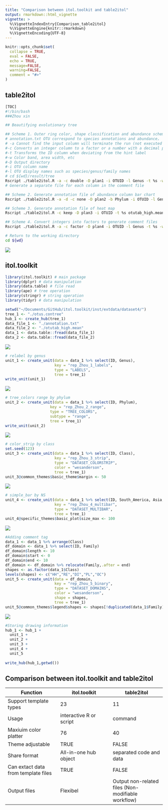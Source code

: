 ```yaml
---
title: "Comparison between itol.toolkit and table2itol"
output: rmarkdown::html_vignette
vignette: >
  %\VignetteIndexEntry{Comparison_table2itol}
  %\VignetteEngine{knitr::rmarkdown}
  %\VignetteEncoding{UTF-8}
---
```


```r
knitr::opts_chunk$set(
  collapse = TRUE,
  eval = FALSE,
  echo = TRUE,
  message=FALSE,
  warning=FALSE,
  comment = "#>"
)
```

## table2itol

```bash
[TOC]
#!/bin/bash
###Zhou xin

## Beautifying evolutionary tree

## Scheme 1. Outer ring color, shape classification and abundance scheme
# annotation.txt OTU correspond to species annotations and abundance，
# -a Cannot find the input column will terminate the run (not executed by default)
#-c Converts an integer column to a factor or a number with a decimal point
#-t Transforms the ID column when deviating from the hint label
#-w Color band, area width, etc
#-D Output directory
#-i OTU column name
#-l OTU display names such as species/genus/family names
# cd ${wd}/result/tree
Rscript ./table2itol.R -a -c double -D plan1 -i OTUID -l Genus -t %s -w 0.5 annotation.txt
# Generate a separate file for each column in the comment file

## Scheme 2. Generate annotation file of abundance column bar chart
Rscript ./table2itol.R -a -d -c none -D plan2 -b Phylum -i OTUID -l Genus -t %s -w 0.5 annotation.txt

## Scheme 3. Generate annotation file of heat map 
Rscript ./table2itol.R -c keep -D plan3 -i OTUID -t %s otutab_high.mean

## Scheme 4. Convert integers into factors to generate comment files
Rscript ./table2itol.R -a -c factor -D plan4 -i OTUID -l Genus -t %s -w 0 annotation.txt

# Return to the working directory
cd ${wd}
```

![](images/table2itol.svg)

## itol.toolkit

```r
library(itol.toolkit) # main package
library(dplyr) # data manipulation
library(data.table) # file read
library(ape) # tree operation
library(stringr) # string operation
library(tidyr) # data manipulation
```

```r
setwd("~/Documents/GitHub/itol.toolkit/inst/extdata/dataset4/")
tree_1 <- "./otus.contree"
hub_1 <- create_hub(tree_1)
data_file_1 <- "./annotation.txt"
data_file_2 <- "./otutab_high.mean"
data_1 <- data.table::fread(data_file_1)
data_2 <- data.table::fread(data_file_2)
```

![](images/0.svg)

```r
# relabel by genus
unit_1 <- create_unit(data = data_1 %>% select(ID, Genus), 
                      key = "rep_Zhou_1_labels", 
                      type = "LABELS",
                      tree = tree_1)
write_unit(unit_1)
```

![](images/1.svg)

```r
# tree_colors range by phylum
unit_2 <- create_unit(data = data_1 %>% select(ID, Phylum), 
                    key = "rep_Zhou_2_range", 
                    type = "TREE_COLORS", 
                    subtype = "range", 
                    tree = tree_1)
write_unit(unit_2)
```

![](images/2.svg)

```r
# color_strip by class
set.seed(123)
unit_3 <- create_unit(data = data_1 %>% select(ID, Class), 
                      key = "rep_Zhou_3_strip",
                      type = "DATASET_COLORSTRIP",
                      color = "wesanderson",
                      tree = tree_1)
unit_3@common_themes$basic_theme$margin <- 50
```

![](images/3.svg)

```r
# simple_bar by NS
unit_4 <- create_unit(data = data_1 %>% select(ID, South_America, Asia, North_America), 
                      key = "rep_Zhou_4_multibar", 
                      type = "DATASET_MULTIBAR",
                      tree = tree_1)
unit_4@specific_themes$basic_plot$size_max <- 100
```

![](images/4.svg)

```r
#Adding comment tag
data_1 <- data_1 %>% arrange(Class)
df_domain <- data_1 %>% select(ID, Family)
df_domain$length <- 10
df_domain$start <- 0
df_domain$end <- 10
df_domain <- df_domain %>% relocate(Family,.after = end)
shapes <- as.factor(data_1$Class)
levels(shapes) <- c("HH","RE","DI","PL","OC")
unit_5 <- create_unit(data = df_domain, 
                      key = "rep_Zhou_5_binary",
                      type = "DATASET_DOMAINS",
                      color = "wesanderson",
                      shape = shapes,
                      tree = tree_1)
unit_5@common_themes$legend$shapes <- shapes[!duplicated(data_1$Family)]
```

![](images/5.svg)

```r
#Storing drawing information
hub_1 <- hub_1 + 
  unit_1 + 
  unit_2 + 
  unit_3 + 
  unit_4 +
  unit_5
  
write_hub(hub_1,getwd())
```

## Comparison between itol.toolkit and table2itol

| Function                            | itol.toolkit            | table2itol                                         |
|------------------------|------------------------|------------------------|
| Support template types              | 23                      | 11                                                 |
| Usage                               | interactive R or script | command                                            |
| Maxiuim color platter               | 76                      | 40                                                 |
| Theme adjustable                    | TRUE                    | FALSE                                              |
| Share format                        | All-in-one hub object   | separated code and data                            |
| Can extact data from template files | TRUE                    | FALSE                                              |
| Output files                        | Flexibel                | Output non-related files (Non-modifiable workflow) |
